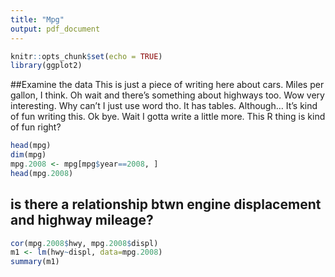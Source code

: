 ```yaml
---
title: "Mpg"
output: pdf_document
---
```




```r
knitr::opts_chunk$set(echo = TRUE)
library(ggplot2)


```

##Examine the data
This is just a piece of writing here about cars. Miles per gallon, I think. Oh wait and there's something about highways too. Wow very interesting. Why can't I just use word tho. It has tables. 
Although...
It's kind of fun writing this. Ok bye.
Wait I gotta write a little more. This R thing is kind of fun right?





```r
head(mpg)
dim(mpg)
mpg.2008 <- mpg[mpg$year==2008, ]
head(mpg.2008)
```
## is there a relationship btwn engine displacement and highway mileage?

```r

cor(mpg.2008$hwy, mpg.2008$displ)
m1 <- lm(hwy~displ, data=mpg.2008)
summary(m1)
```
